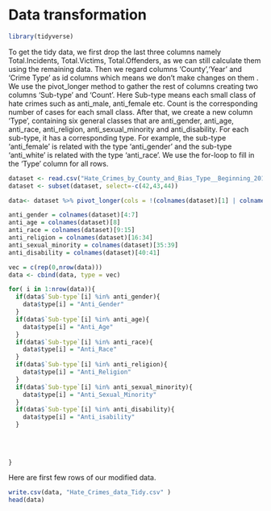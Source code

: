 # Data transformation

```r
library(tidyverse)
```

To get the tidy data, we first drop the last three columns namely Total.Incidents, Total.Victims, Total.Offenders, as we can still calculate them using the remaining data. Then we regard columns 'County','Year' and 'Crime Type' as id columns which means we don't make changes on them . We use the pivot_longer method to gather the rest of columns creating two columns 'Sub-type' and 'Count'. Here Sub-type means each small class of hate crimes such as anti_male, anti_female etc. Count is the corresponding number of cases for each small class. After that, we create a new column 'Type', containing six general classes that are anti_gender, anti_age, anti_race, anti_religion, anti_sexual_minority and anti_disability. For each sub-type, it has a corresponding type. For example, the sub-type 'anti_female' is related with the type 'anti_gender' and the sub-type 'anti_white' is related with the type 'anti_race'. We use the for-loop to fill in the 'Type' column for all rows.


```r
dataset <- read.csv("Hate_Crimes_by_County_and_Bias_Type__Beginning_2010.csv")
dataset <- subset(dataset, select=-c(42,43,44))

data<- dataset %>% pivot_longer(cols = !(colnames(dataset)[1] | colnames(dataset)[2] | colnames(dataset)[3]), names_to = "Sub-type", values_to = "count")

anti_gender = colnames(dataset)[4:7]
anti_age = colnames(dataset)[8]
anti_race = colnames(dataset)[9:15]
anti_religion = colnames(dataset)[16:34]
anti_sexual_minority = colnames(dataset)[35:39]
anti_disability = colnames(dataset)[40:41]

vec = c(rep(0,nrow(data)))
data <- cbind(data, type = vec)

for( i in 1:nrow(data)){
  if(data$`Sub-type`[i] %in% anti_gender){
    data$type[i] = "Anti_Gender"
  }
  if(data$`Sub-type`[i] %in% anti_age){
    data$type[i] = "Anti_Age"
  }
  if(data$`Sub-type`[i] %in% anti_race){
    data$type[i] = "Anti_Race"
  }
  if(data$`Sub-type`[i] %in% anti_religion){
    data$type[i] = "Anti_Religion"
  }
  if(data$`Sub-type`[i] %in% anti_sexual_minority){
    data$type[i] = "Anti_Sexual_Minority"
  }
  if(data$`Sub-type`[i] %in% anti_disability){
    data$type[i] = "Anti_isability"
  }
  
  
  
  
}
```

Here are first few rows of our modified data. 

```r
write.csv(data, "Hate_Crimes_data_Tidy.csv" )
head(data)
```

